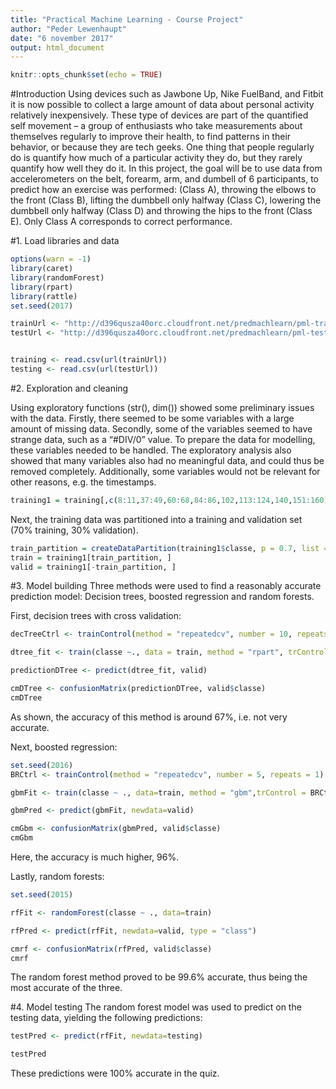 ---
title: "Practical Machine Learning - Course Project"
author: "Peder Lewenhaupt"
date: "6 november 2017"
output: html_document
---

```{r setup, include=FALSE}
knitr::opts_chunk$set(echo = TRUE)
```
#Introduction
Using devices such as Jawbone Up, Nike FuelBand, and Fitbit it is now possible to collect a large amount of data about personal activity relatively inexpensively. These type of devices are part of the quantified self movement – a group of enthusiasts who take measurements about themselves regularly to improve their health, to find patterns in their behavior, or because they are tech geeks. One thing that people regularly do is quantify how much of a particular activity they do, but they rarely quantify how well they do it. In this project, the goal will be to use data from accelerometers on the belt, forearm, arm, and dumbell of 6 participants, to predict how an exercise was performed: (Class A), throwing the elbows to the front (Class B), lifting the dumbbell only halfway (Class C), lowering the dumbbell only halfway (Class D) and throwing the hips to the front (Class E). Only Class A corresponds to correct performance. 



#1. Load libraries and  data
 
```{r}
options(warn = -1)
library(caret)
library(randomForest)
library(rpart)
library(rattle)
set.seed(2017)

trainUrl <- "http://d396qusza40orc.cloudfront.net/predmachlearn/pml-training.csv"
testUrl <- "http://d396qusza40orc.cloudfront.net/predmachlearn/pml-testing.csv"


training <- read.csv(url(trainUrl))
testing <- read.csv(url(testUrl))
```

#2. Exploration and cleaning

Using exploratory functions (str(), dim()) showed some preliminary issues with the data. Firstly, there seemed to be some variables with a large amount of missing data. Secondly, some of the variables seemed to have strange data, such as a "#DIV/0" value. To prepare the data for modelling, these variables needed to be handled. The exploratory analysis also showed that many variables also had no meaningful data, and could thus be removed completely. Additionally, some variables would not be relevant for other reasons, e.g. the timestamps. 

```{r}
training1 = training[,c(8:11,37:49,60:68,84:86,102,113:124,140,151:160)]
```

Next, the training data was partitioned into a training and validation set (70% training, 30% validation).

```{r}
train_partition = createDataPartition(training1$classe, p = 0.7, list = FALSE)
train = training1[train_partition, ]
valid = training1[-train_partition, ]
```

#3. Model building
Three methods were used to find a reasonably accurate prediction model: Decision trees, boosted regression and random forests. 

First, decision trees with cross validation:
```{r}
decTreeCtrl <- trainControl(method = "repeatedcv", number = 10, repeats = 3)

dtree_fit <- train(classe ~., data = train, method = "rpart", trControl = decTreeCtrl, tuneLength = 10)

predictionDTree <- predict(dtree_fit, valid)

cmDTree <- confusionMatrix(predictionDTree, valid$classe)
cmDTree
```
As shown, the accuracy of this method is around 67%, i.e. not very accurate. 

Next, boosted regression:
```{r}
set.seed(2016)
BRCtrl <- trainControl(method = "repeatedcv", number = 5, repeats = 1)

gbmFit <- train(classe ~ ., data=train, method = "gbm",trControl = BRCtrl)

gbmPred <- predict(gbmFit, newdata=valid)

cmGbm <- confusionMatrix(gbmPred, valid$classe)
cmGbm
```

Here, the accuracy is much higher, 96%.

Lastly, random forests:
```{r}
set.seed(2015)

rfFit <- randomForest(classe ~ ., data=train)

rfPred <- predict(rfFit, newdata=valid, type = "class")

cmrf <- confusionMatrix(rfPred, valid$classe)
cmrf
```

The random forest method proved to be 99.6% accurate, thus being the most accurate of the three. 

#4. Model testing
The random forest model was used to predict on the testing data, yielding the following predictions:


```{r}
testPred <- predict(rfFit, newdata=testing)

testPred
```

These predictions were 100% accurate in the quiz. 